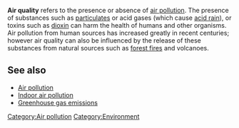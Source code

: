 '''Air quality''' refers to the presence or absence of [[air pollution]]. The presence of substances such as [[particulates]] or acid gases (which cause [[acid rain]]), or toxins such as [[dioxin]] can harm the health of humans and other organisms. Air pollution from human sources has increased greatly in recent centuries; however air quality can also be influenced by the release of these substances from natural sources such as [[forest fires]] and volcanoes. 

== See also ==

* [[Air pollution]]
* [[Indoor air pollution]]
* [[Greenhouse gas emissions]]

{{stub}}

[[Category:Air pollution]]
[[Category:Environment]]